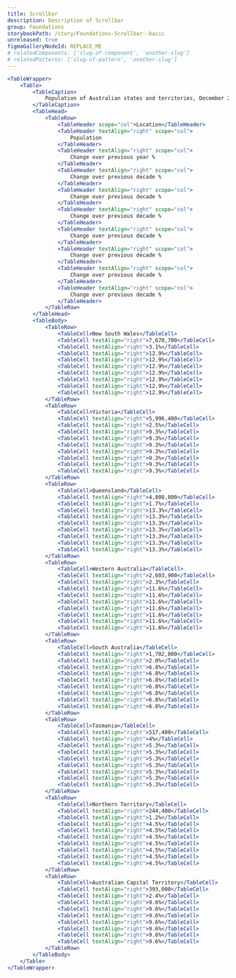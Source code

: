 ```yaml
---
title: Scrollbar
description: Description of Scrollbar
group: Foundations
storybookPath: /story/Foundations-Scrollbar--basic
unreleased: true
figmaGalleryNodeId: REPLACE_ME
# relatedComponents: ['slug-of-component', 'another-slug']
# relatedPatterns: ['slug-of-pattern', 'another-slug']
---
```


```jsx live
<TableWrapper>
	<Table>
		<TableCaption>
			Population of Australian states and territories, December 2015
		</TableCaption>
		<TableHead>
			<TableRow>
				<TableHeader scope="col">Location</TableHeader>
				<TableHeader textAlign="right" scope="col">
					Population
				</TableHeader>
				<TableHeader textAlign="right" scope="col">
					Change over previous year %
				</TableHeader>
				<TableHeader textAlign="right" scope="col">
					Change over previous decade %
				</TableHeader>
				<TableHeader textAlign="right" scope="col">
					Change over previous decade %
				</TableHeader>
				<TableHeader textAlign="right" scope="col">
					Change over previous decade %
				</TableHeader>
				<TableHeader textAlign="right" scope="col">
					Change over previous decade %
				</TableHeader>
				<TableHeader textAlign="right" scope="col">
					Change over previous decade %
				</TableHeader>
				<TableHeader textAlign="right" scope="col">
					Change over previous decade %
				</TableHeader>
				<TableHeader textAlign="right" scope="col">
					Change over previous decade %
				</TableHeader>
			</TableRow>
		</TableHead>
		<TableBody>
			<TableRow>
				<TableCell>New South Wales</TableCell>
				<TableCell textAlign="right">7,670,700</TableCell>
				<TableCell textAlign="right">3.1%</TableCell>
				<TableCell textAlign="right">12.9%</TableCell>
				<TableCell textAlign="right">12.9%</TableCell>
				<TableCell textAlign="right">12.9%</TableCell>
				<TableCell textAlign="right">12.9%</TableCell>
				<TableCell textAlign="right">12.9%</TableCell>
				<TableCell textAlign="right">12.9%</TableCell>
				<TableCell textAlign="right">12.9%</TableCell>
			</TableRow>
			<TableRow>
				<TableCell>Victoria</TableCell>
				<TableCell textAlign="right">5,996,400</TableCell>
				<TableCell textAlign="right">2.5%</TableCell>
				<TableCell textAlign="right">9.3%</TableCell>
				<TableCell textAlign="right">9.3%</TableCell>
				<TableCell textAlign="right">9.3%</TableCell>
				<TableCell textAlign="right">9.3%</TableCell>
				<TableCell textAlign="right">9.3%</TableCell>
				<TableCell textAlign="right">9.3%</TableCell>
				<TableCell textAlign="right">9.3%</TableCell>
			</TableRow>
			<TableRow>
				<TableCell>Queensland</TableCell>
				<TableCell textAlign="right">4,808,800</TableCell>
				<TableCell textAlign="right">1.7%</TableCell>
				<TableCell textAlign="right">13.3%</TableCell>
				<TableCell textAlign="right">13.3%</TableCell>
				<TableCell textAlign="right">13.3%</TableCell>
				<TableCell textAlign="right">13.3%</TableCell>
				<TableCell textAlign="right">13.3%</TableCell>
				<TableCell textAlign="right">13.3%</TableCell>
				<TableCell textAlign="right">13.3%</TableCell>
			</TableRow>
			<TableRow>
				<TableCell>Western Australia</TableCell>
				<TableCell textAlign="right">2,603,900</TableCell>
				<TableCell textAlign="right">2.3%</TableCell>
				<TableCell textAlign="right">11.6%</TableCell>
				<TableCell textAlign="right">11.6%</TableCell>
				<TableCell textAlign="right">11.6%</TableCell>
				<TableCell textAlign="right">11.6%</TableCell>
				<TableCell textAlign="right">11.6%</TableCell>
				<TableCell textAlign="right">11.6%</TableCell>
				<TableCell textAlign="right">11.6%</TableCell>
			</TableRow>
			<TableRow>
				<TableCell>South Australia</TableCell>
				<TableCell textAlign="right">1,702,800</TableCell>
				<TableCell textAlign="right">2.0%</TableCell>
				<TableCell textAlign="right">6.8%</TableCell>
				<TableCell textAlign="right">6.8%</TableCell>
				<TableCell textAlign="right">6.8%</TableCell>
				<TableCell textAlign="right">6.8%</TableCell>
				<TableCell textAlign="right">6.8%</TableCell>
				<TableCell textAlign="right">6.8%</TableCell>
				<TableCell textAlign="right">6.8%</TableCell>
			</TableRow>
			<TableRow>
				<TableCell>Tasmania</TableCell>
				<TableCell textAlign="right">517,400</TableCell>
				<TableCell textAlign="right">4%</TableCell>
				<TableCell textAlign="right">5.3%</TableCell>
				<TableCell textAlign="right">5.3%</TableCell>
				<TableCell textAlign="right">5.3%</TableCell>
				<TableCell textAlign="right">5.3%</TableCell>
				<TableCell textAlign="right">5.3%</TableCell>
				<TableCell textAlign="right">5.3%</TableCell>
				<TableCell textAlign="right">5.3%</TableCell>
			</TableRow>
			<TableRow>
				<TableCell>Northern Territory</TableCell>
				<TableCell textAlign="right">244,400</TableCell>
				<TableCell textAlign="right">1.2%</TableCell>
				<TableCell textAlign="right">4.5%</TableCell>
				<TableCell textAlign="right">4.5%</TableCell>
				<TableCell textAlign="right">4.5%</TableCell>
				<TableCell textAlign="right">4.5%</TableCell>
				<TableCell textAlign="right">4.5%</TableCell>
				<TableCell textAlign="right">4.5%</TableCell>
				<TableCell textAlign="right">4.5%</TableCell>
			</TableRow>
			<TableRow>
				<TableCell>Australian Capital Territory</TableCell>
				<TableCell textAlign="right">393,000</TableCell>
				<TableCell textAlign="right">2.4%</TableCell>
				<TableCell textAlign="right">9.6%</TableCell>
				<TableCell textAlign="right">9.6%</TableCell>
				<TableCell textAlign="right">9.6%</TableCell>
				<TableCell textAlign="right">9.6%</TableCell>
				<TableCell textAlign="right">9.6%</TableCell>
				<TableCell textAlign="right">9.6%</TableCell>
				<TableCell textAlign="right">9.6%</TableCell>
			</TableRow>
		</TableBody>
	</Table>
</TableWrapper>
```
